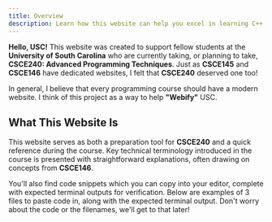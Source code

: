 ```yaml
---
title: Overview
description: Learn how this website can help you excel in learning C++ and being successful taking CSCE240 at the University of South Carolina.
---
```


**Hello, USC!** This website was created to support fellow students at the **University of South Carolina** who are currently taking, or planning to 
take, **CSCE240: Advanced Programming Techniques**. Just as **CSCE145** and **CSCE146** have dedicated websites, I felt that **CSCE240** deserved 
one too!
  
In general, I believe that every programming course should have a modern website. I think of this project as a way to help **"Webify"** USC.

## What This Website Is 

This website serves as both a preparation tool for **CSCE240** and a quick reference during the course. Key technical terminology introduced 
in the course is presented with straightforward explanations, often drawing on concepts from **CSCE146**. 
  
You'll also find code snippets which you can copy into your editor, complete with expected terminal outputs for verification. Below are examples 
of 3 files to paste code in, along with the expected terminal output. Don't worry about the code or the filenames, we'll get to that later!


